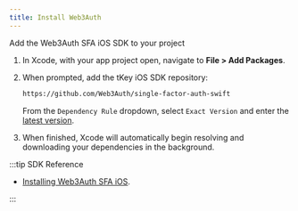 ```yaml
---
title: Install Web3Auth
---
```


Add the Web3Auth SFA iOS SDK to your project

1. In Xcode, with your app project open, navigate to **File > Add Packages**.

1. When prompted, add the tKey iOS SDK repository:

   ```bash
   https://github.com/Web3Auth/single-factor-auth-swift
   ```

   From the `Dependency Rule` dropdown, select `Exact Version` and enter the
   [latest version](https://github.com/Web3Auth/single-factor-auth-swift/releases).

1. When finished, Xcode will automatically begin resolving and downloading your dependencies in the background.

:::tip SDK Reference

- [Installing Web3Auth SFA iOS](/sdk/core-kit/sfa-ios/install).

:::
